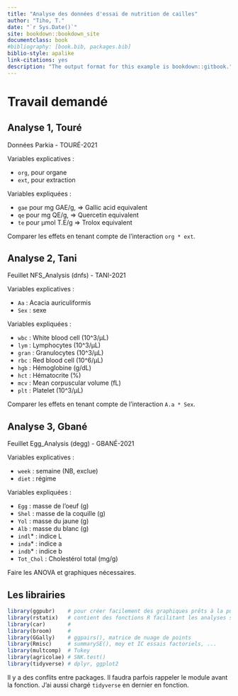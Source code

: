 ```yaml
--- 
title: "Analyse des données d'essai de nutrition de cailles"
author: "Tiho, T."
date: "`r Sys.Date()`"
site: bookdown::bookdown_site
documentclass: book
#bibliography: [book.bib, packages.bib]
biblio-style: apalike
link-citations: yes
description: "The output format for this example is bookdown::gitbook."
---
```


# Travail demandé

## Analyse 1, Touré

Données Parkia - TOURÉ-2021

Variables explicatives :

- `org`, pour organe
- `ext`, pour extraction

Variables expliquées :

- `gae` pour mg GAE/g, => Gallic acid equivalent
- `qe` pour mg QE/g,   => Quercetin equivalent
- `te` pour μmol T.E/g => Trolox equivalent

Comparer les effets en tenant compte de l'interaction `org * ext`.



## Analyse 2, Tani


Feuillet NFS_Analysis (dnfs) - TANI-2021

Variables explicatives :

- `Aa`  : Acacia auriculiformis
- `Sex` : sexe

Variables expliquées :

- `wbc`	:  White blood cell (10^3/μL)
- `lym`	:  Lymphocytes (10^3/μL)
- `gran` : Granulocytes (10^3/μL)
- `rbc`	:  Red blood cell (10^6/μL)
- `hgb`	:  Hémoglobine (g/dL)
- `hct`	:  Hématocrite (%)
- `mcv`	:  Mean corpuscular volume (fL)
- `plt` :  Platelet (10^3/μL)
 
Comparer les effets en tenant compte de l'interaction `A.a * Sex`.



## Analyse 3, Gbané

Feuillet Egg_Analysis (degg) - GBANÉ-2021

Variables explicatives :

- `week` : semaine (NB, exclue)
- `diet` : régime

Variables expliquées :

- `Egg` : masse de l'oeuf (g) 	
- `Shel` : masse de la coquille (g) 	
- `Yol` : masse du jaune (g)
- `Alb` : masse du blanc (g)
- `indl`* : indice L
- `inda`* : indice a
- `indb`* : indice b
- `Tot_Chol` : Cholestérol total (mg/g)

Faire les ANOVA et graphiques nécessaires.

## Les librairies

```r
library(ggpubr)    # pour créer facilement des graphiques prêts à la publication
library(rstatix)   # contient des fonctions R facilitant les analyses statistiques
library(car)       # 
library(broom)     # 
library(GGally)    # ggpairs(), matrice de nuage de points
library(Rmisc)     # summarySE(), moy et IC essais factoriels, ...
library(multcomp)  # Tukey
library(agricolae) # SNK.test()
library(tidyverse) # dplyr, ggplot2
```

Il y a des conflits entre packages. Il faudra parfois rappeler le module avant la fonction. J'ai aussi chargé `tidyverse` en dernier en fonction.


